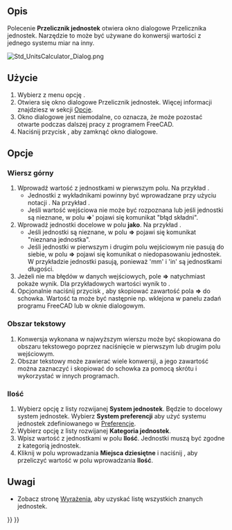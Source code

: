 <languages/>

{{Docnav
|[[Std_Measure/pl|Std: Pomiary]]
|[[Std_ViewLoadImage/pl|Std: Otwórz widok obrazu]]
|[[Std_Tools_Menu/pl|Std: Menu Przybory]]
|IconL=Std_Measure.svg
|IconR=Std_ViewLoadImage.svg
|IconC=Freecad.svg
}}

{{GuiCommand/pl
|Name=Std UnitsCalculator
|Name/pl=Std: Przelicznik jednostek
|MenuLocation=Przybory → Przelicznik jednostek
|Workbenches=wszystkie
}}

<span id="Description"></span>
==Opis==

Polecenie '''Przelicznik jednostek''' otwiera okno dialogowe Przelicznika jednostek. Narzędzie to może być używane do konwersji wartości z jednego systemu miar na inny.

[[Image:Std_UnitsCalculator_Dialog.png]]
{{Caption|Okno dialogowe Przelicznika jednostek}}

<span id="Usage"></span>
==Użycie==

# Wybierz z menu opcję {{MenuCommand|Przybory → [[Image:Std_UnitsCalculator.svg|16px]] Przelicznik jednostek ...}}.
# Otwiera się okno dialogowe Przelicznik jednostek. Więcej informacji znajdziesz w sekcji [[#Opcje|Opcje]].
# Okno dialogowe jest niemodalne, co oznacza, że może pozostać otwarte podczas dalszej pracy z programem FreeCAD.
# Naciśnij przycisk {{Button|Zamknij}}, aby zamknąć okno dialogowe.

<span id="Options"></span>
==Opcje==

<span id="Top_row"></span>
===Wiersz górny===

# Wprowadź wartość z jednostkami w pierwszym polu. Na przykład {{Value|10 mm}}.
#* Jednostki z wykładnikami powinny być wprowadzane przy użyciu notacji {{Value|^}}. Na przykład {{Value|1 m^2}}.
#* Jeśli wartość wejściowa nie może być rozpoznana lub jeśli jednostki są nieznane, w polu '''=>'''' pojawi się komunikat "błąd składni".
# Wprowadź jednostki docelowe w polu '''jako'''. Na przykład {{Value|in}}.
#* Jeśli jednostki są nieznane, w polu '''=>''' pojawi się komunikat "nieznana jednostka".
#* Jeśli jednostki w pierwszym i drugim polu wejściowym nie pasują do siebie, w polu '''=>''' pojawi się komunikat o niedopasowaniu jednostek. W przykładzie jednostki pasują, ponieważ 'mm' i 'in' są jednostkami długości.
# Jeżeli nie ma błędów w danych wejściowych, pole '''=>''' natychmiast pokaże wynik. Dla przykładowych wartości wynik to {{Value|0,394 in}}.
# Opcjonalnie naciśnij przycisk {{Button|Kopiuj}}, aby skopiować zawartość pola '''=>''' do schowka. Wartość ta może być następnie np. wklejona w panelu zadań programu FreeCAD lub w oknie dialogowym.

<span id="Text_area"></span>
===Obszar tekstowy===

# Konwersja wykonana w najwyższym wierszu może być skopiowana do obszaru tekstowego poprzez naciśnięcie {{KEY|Enter}} w pierwszym lub drugim polu wejściowym.
# Obszar tekstowy może zawierać wiele konwersji, a jego zawartość można zaznaczyć i skopiować do schowka za pomocą skrótu {{KEY|Ctrl+C}} i wykorzystać w innych programach.

<span id="Quantity"></span>
===Ilość===

# Wybierz opcję z listy rozwijanej '''System jednostek'''. Będzie to docelowy system jednostek. Wybierz '''System preferencji''' aby użyć systemu jednostek zdefiniowanego w [[Preferences_Editor/pl#Jednostki|Preferencje]].
# Wybierz opcję z listy rozwijanej '''Kategoria jednostek'''.
# Wpisz wartość z jednostkami w polu '''Ilość'''. Jednostki muszą być zgodne z kategorią jednostek.
# Kliknij w polu wprowadzania '''Miejsca dziesiętne''' i naciśnij {{KEY|Enter}}, aby przeliczyć wartość w polu wprowadzania '''Ilość'''.

<span id="Notes"></span>
==Uwagi==

* Zobacz stronę [[Expressions/pl#Jednostki|Wyrażenia]], aby uzyskać listę wszystkich znanych jednostek.


{{Docnav
|[[Std_Measure/pl|Std: Pomiary]]
|[[Std_ViewLoadImage/pl|Std: Otwórz widok obrazu]]
|[[Std_Tools_Menu/pl|Std: Menu Przybory]]
|IconL=Std_Measure.svg
|IconR=Std_ViewLoadImage.svg
|IconC=Freecad.svg
}}

{{Std_Base_navi{{#translation:}}}}
{{Userdocnavi{{#translation:}}}}